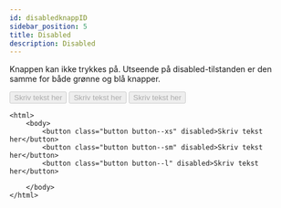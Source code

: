 ```yaml
---
id: disabledknappID
sidebar_position: 5
title: Disabled
description: Disabled
---
```



Knappen kan ikke trykkes på. Utseende på disabled-tilstanden er den samme for både grønne og blå knapper. 

<button class="button button--xs" disabled>Skriv tekst her</button>
<button class="button button--sm" disabled>Skriv tekst her</button>
<button class="button button--l" disabled>Skriv tekst her</button>


```markup 
<html>
    <body>
        <button class="button button--xs" disabled>Skriv tekst her</button>
        <button class="button button--sm" disabled>Skriv tekst her</button>
        <button class="button button--l" disabled>Skriv tekst her</button>

    </body>
</html>
```